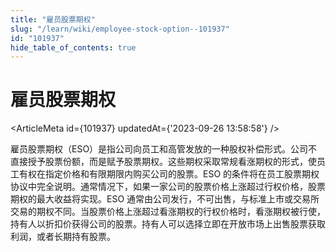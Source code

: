 ```yaml
---
title: "雇员股票期权"
slug: "/learn/wiki/employee-stock-option--101937"
id: "101937"
hide_table_of_contents: true
---
```



# 雇员股票期权

<ArticleMeta id={101937} updatedAt={'2023-09-26 13:58:58'} />
<div className='border-solid border-b border-t-0 my-4 border-[var(--ifm-color-gray-300)]' />

雇员股票期权（ESO）是指公司向员工和高管发放的一种股权补偿形式。公司不直接授予股票份额，而是赋予股票期权。这些期权采取常规看涨期权的形式，使员工有权在指定价格和有限期限内购买公司的股票。ESO 的条件将在员工股票期权协议中完全说明。通常情况下，如果一家公司的股票价格上涨超过行权价格，股票期权的最大收益将实现。ESO 通常由公司发行，不可出售，与标准上市或交易所交易的期权不同。当股票价格上涨超过看涨期权的行权价格时，看涨期权被行使，持有人以折扣价获得公司的股票。持有人可以选择立即在开放市场上出售股票获取利润，或者长期持有股票。
